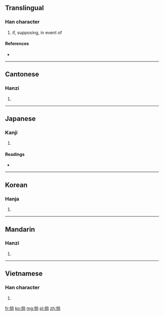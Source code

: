 ==Translingual==

===Han character===
{{Han char|rn=9|rad=人|as=08|sn=10|four=2922<sub>7</sub>|canj=人火月口 (OFBR)}}

# if, supposing, in event of

====References====
* {{Han ref|kx=0108.030|dkj=00774|dj=0229.140|hdz=10177.010|uh=5018|ud=20504|bh=ADD5|bd=44501}}

----

==Cantonese==

===Hanzi===
{{yue-hanzi|jyut=|y=seung4, tong2}}

# {{defn|lang=yue|sort=人08}}

----

==Japanese==

===Kanji===
{{ja-kanji|grade=|rs=人08}}

# {{defn|lang=ja|sort=人08}}

====Readings====
* {{ja-readings|on=[[しょう]] (shō), [[とう]] (tō)|kun=[[もし]] (moshi), [[たちもとほる]] (tachimotohoru)}}

----

==Korean==

===Hanja===
{{ko-hanja|hangeul=당|rv=dang|mr=tang}}

# {{defn|lang=ko|sort=人08}}

----

==Mandarin==

===Hanzi===
{{cmn-hanzi|pin=[[tǎng]] ([[tang3]]), [[cháng]] ([[chang2]])|wg=t'ang<sup>3</sup>}}

# {{defn|lang=cmn|sort=人08}}

----

==Vietnamese==

===Han character===
{{vi-hantu|[[thảng]], [[thẳng]], [[người]], [[thoáng]], [[thoảng]], [[thằng]], [[thoang]], [[thoắng]]|rs=人08}}

# {{defn|lang=vi|sort=人08}}

[[fr:倘]]
[[ko:倘]]
[[mg:倘]]
[[pl:倘]]
[[zh:倘]]